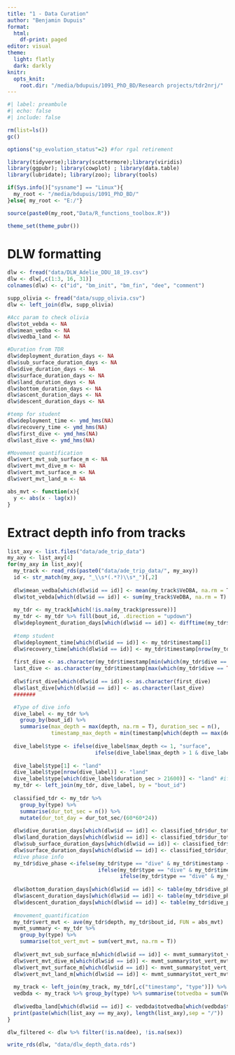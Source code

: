 ---
title: "1 - Data Curation"
author: "Benjamin Dupuis"
format:
  html: 
    df-print: paged
editor: visual
theme:
  light: flatly
  dark: darkly
knitr:
  opts_knit:
    root.dir: "/media/bdupuis/1091_PhD_BD/Research projects/tdr2nrj/"
---

```{r}
#| label: preambule
#| echo: false
#| include: false

rm(list=ls())
gc()

options("sp_evolution_status"=2) #for rgal retirement

library(tidyverse);library(scattermore);library(viridis) 
library(ggpubr); library(cowplot) ; library(data.table)
library(lubridate); library(zoo); library(tools)

if(Sys.info()["sysname"] == "Linux"){
  my_root <- "/media/bdupuis/1091_PhD_BD/"
}else{ my_root <- "E:/"}

source(paste0(my_root,"Data/R_functions_toolbox.R"))

theme_set(theme_pubr())

```

# DLW formatting

```{r}
dlw <- fread("data/DLW_Adelie_DDU_18_19.csv")
dlw <- dlw[,c(1:3, 16, 31)]
colnames(dlw) <- c("id", "bm_init", "bm_fin", "dee", "comment")

supp_olivia <- fread("data/supp_olivia.csv")
dlw <- left_join(dlw, supp_olivia)

#Acc param to check olivia
dlw$tot_vebda <- NA
dlw$mean_vedba <- NA
dlw$vedba_land <- NA

#Duration from TDR
dlw$deployment_duration_days <- NA
dlw$sub_surface_duration_days <- NA
dlw$dive_duration_days <- NA
dlw$surface_duration_days <- NA
dlw$land_duration_days <- NA
dlw$bottom_duration_days <- NA
dlw$ascent_duration_days <- NA
dlw$descent_duration_days <- NA

#temp for student 
dlw$deployment_time <- ymd_hms(NA)
dlw$recovery_time <- ymd_hms(NA)
dlw$first_dive <- ymd_hms(NA)
dlw$last_dive <- ymd_hms(NA)

#Movement quantification
dlw$vert_mvt_sub_surface_m <- NA
dlw$vert_mvt_dive_m <- NA
dlw$vert_mvt_surface_m <- NA
dlw$vert_mvt_land_m <- NA

abs_mvt <- function(x){
  y <- abs(x - lag(x))
}
```

# Extract depth info from tracks

```{r}
list_axy <- list.files("data/ade_trip_data")
my_axy <- list_axy[4]
for(my_axy in list_axy){
  my_track <- read_rds(paste0("data/ade_trip_data/", my_axy))
  id <- str_match(my_axy, "_\\s*(.*?)\\s*_")[,2]
  
  dlw$mean_vedba[which(dlw$id == id)] <- mean(my_track$VeDBA, na.rm = T)
  dlw$tot_vebda[which(dlw$id == id)] <- sum(my_track$VeDBA, na.rm = T)
  
  my_tdr <- my_track[which(!is.na(my_track$pressure))]
  my_tdr <- my_tdr %>% fill(bout_id, .direction = "updown")
  dlw$deployment_duration_days[which(dlw$id == id)] <- difftime(my_tdr$timestamp[nrow(my_tdr)], my_tdr$timestamp[1], units = "days")
  
  #temp student
  dlw$deployment_time[which(dlw$id == id)] <- my_tdr$timestamp[1]
  dlw$recovery_time[which(dlw$id == id)] <- my_tdr$timestamp[nrow(my_tdr)]
  
  first_dive <- as.character(my_tdr$timestamp[min(which(my_tdr$dive == TRUE))])
  last_dive <- as.character(my_tdr$timestamp[max(which(my_tdr$dive == TRUE))])
  
  dlw$first_dive[which(dlw$id == id)] <- as.character(first_dive)
  dlw$last_dive[which(dlw$id == id)] <- as.character(last_dive)
  #######

  #Type of dive info
  dive_label <- my_tdr %>%
    group_by(bout_id) %>% 
    summarise(max_depth = max(depth, na.rm = T), duration_sec = n(),
              timestamp_max_depth = min(timestamp[which(depth == max(depth, na.rm = T))], na.rm = T))
  
  dive_label$type <- ifelse(dive_label$max_depth <= 1, "surface",
                            ifelse(dive_label$max_depth > 1 & dive_label$max_depth <= 2, "sub-surface", "dive"))
  
  dive_label$type[1] <- "land"
  dive_label$type[nrow(dive_label)] <- "land"
  dive_label$type[which(dive_label$duration_sec > 21600)] <- "land" #if more than 6 hours bout, means its on land
  my_tdr <- left_join(my_tdr, dive_label, by = "bout_id")
  
  classified_tdr <- my_tdr %>%
    group_by(type) %>%
    summarise(dur_tot_sec = n()) %>%
    mutate(dur_tot_day = dur_tot_sec/(60*60*24))
  
  dlw$dive_duration_days[which(dlw$id == id)] <- classified_tdr$dur_tot_day[1]
  dlw$land_duration_days[which(dlw$id == id)] <- classified_tdr$dur_tot_day[2]
  dlw$sub_surface_duration_days[which(dlw$id == id)] <- classified_tdr$dur_tot_day[3]
  dlw$surface_duration_days[which(dlw$id == id)] <- classified_tdr$dur_tot_day[4]
  #dive phase info
  my_tdr$dive_phase <-ifelse(my_tdr$type == "dive" & my_tdr$timestamp < my_tdr$timestamp_max_depth & my_tdr$depth < 0.8*my_tdr$max_depth, "descent", 
                             ifelse(my_tdr$type == "dive" & my_tdr$timestamp > my_tdr$timestamp_max_depth & my_tdr$depth < 0.8*my_tdr$max_depth, "ascent",
                                    ifelse(my_tdr$type == "dive" & my_tdr$depth >= 0.8*my_tdr$max_depth, "bottom", NA)))
  
  dlw$bottom_duration_days[which(dlw$id == id)] <- table(my_tdr$dive_phase)[2]/(60*60*24)
  dlw$ascent_duration_days[which(dlw$id == id)] <- table(my_tdr$dive_phase)[1]/(60*60*24)
  dlw$descent_duration_days[which(dlw$id == id)] <- table(my_tdr$dive_phase)[3]/(60*60*24)
  
  #movement_quantification
  my_tdr$vert_mvt <- ave(my_tdr$depth, my_tdr$bout_id, FUN = abs_mvt)
  mvmt_summary <- my_tdr %>%
    group_by(type) %>% 
    summarise(tot_vert_mvt = sum(vert_mvt, na.rm = T))
  
  dlw$vert_mvt_sub_surface_m[which(dlw$id == id)] <- mvmt_summary$tot_vert_mvt[3]
  dlw$vert_mvt_dive_m[which(dlw$id == id)] <- mvmt_summary$tot_vert_mvt[1]
  dlw$vert_mvt_surface_m[which(dlw$id == id)] <- mvmt_summary$tot_vert_mvt[4]
  dlw$vert_mvt_land_m[which(dlw$id == id)] <- mvmt_summary$tot_vert_mvt[2]
  
  my_track <- left_join(my_track, my_tdr[,c("timestamp", "type")]) %>% fill(type, .direction = "downup")
  vedbda <- my_track %>% group_by(type) %>% summarise(totvedba = sum(VeDBA, na.rm = T), n = n())
  
  dlw$vedba_land[which(dlw$id == id)] <- vedbda$totvedba[which(vedbda$type == "land")]
  print(paste(which(list_axy == my_axy), length(list_axy),sep = "/"))
}

dlw_filtered <- dlw %>% filter(!is.na(dee), !is.na(sex))

write_rds(dlw, "data/dlw_depth_data.rds")

```
